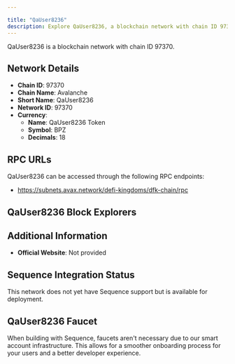 ```yaml
---

title: "QaUser8236"
description: Explore QaUser8236, a blockchain network with chain ID 97370. Learn about its native currency, QaUser8236 Token, and how to interact with the network.
---
```




QaUser8236 is a blockchain network with chain ID 97370.

## Network Details

- **Chain ID**: 97370
- **Chain Name**: Avalanche
- **Short Name**: QaUser8236
- **Network ID**: 97370
- **Currency**: 
  - **Name**: QaUser8236 Token
  - **Symbol**: BPZ
  - **Decimals**: 18

## RPC URLs

QaUser8236 can be accessed through the following RPC endpoints:

- https://subnets.avax.network/defi-kingdoms/dfk-chain/rpc

## QaUser8236 Block Explorers



## Additional Information

- **Official Website**: Not provided

## Sequence Integration Status

This network does not yet have Sequence support but is available for deployment.

## QaUser8236 Faucet

When building with Sequence, faucets aren't necessary due to our smart account infrastructure. This allows for a smoother onboarding process for your users and a better developer experience.
